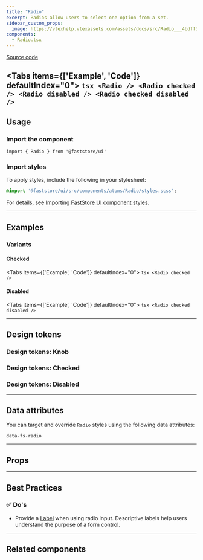 ```yaml
---
title: "Radio"
excerpt: Radios allow users to select one option from a set.
sidebar_custom_props:
  image: https://vtexhelp.vtexassets.com/assets/docs/src/Radio___4bdff3538eb6a18e99c6f5a9c1043468.png
components:
  - Radio.tsx
---
```


[<i class="fa-brands fa-github"></i> Source code](https://github.com/vtex/faststore/tree/main/packages/components/src/atoms/Radio)

<Tabs items={['Example', 'Code']} defaultIndex="0">
  <Tab>
    <OverviewSection>
      <Radio />
      <Radio checked readOnly />
      <Radio disabled />
      <Radio checked disabled readOnly />
    </OverviewSection>
  </Tab>
  <Tab>
    ```tsx
    <Radio />
    <Radio checked />
    <Radio disabled />
    <Radio checked disabled />
    ```
  </Tab>
</Tabs>
---

## Usage

### Import the component

```tsx
import { Radio } from '@faststore/ui'
```

### Import styles

To apply styles, include the following in your stylesheet:

```scss
@import '@faststore/ui/src/components/atoms/Radio/styles.scss';
```

For details, see [Importing FastStore UI component styles](https://developers.vtex.com/docs/guides/faststore/using-themes-importing-ui-components-styles).

---

## Examples

### Variants

#### Checked

<Tabs items={['Example', 'Code']} defaultIndex="0">
  <Tab>
    <OverviewSection>
      <Radio checked readOnly />
    </OverviewSection>
  </Tab>
  <Tab>
    ```tsx
    <Radio checked />
    ```
  </Tab>
</Tabs>

#### Disabled

<Tabs items={['Example', 'Code']} defaultIndex="0">
  <Tab>
    <OverviewSection>
      <Radio checked disabled readOnly />
    </OverviewSection>
  <Tab>
  <Tab>
    ```tsx
    <Radio checked disabled />
    ```
  </Tab>
</Tabs>

---

## Design tokens

<TokenTable>
  <TokenRow token="--fs-radio-width" value="1.25rem" />
  <TokenRow token="--fs-radio-height" value="var(--fs-radio-width)" />
  <TokenDivider />
  <TokenRow token="--fs-radio-border-width" value="var(--fs-border-width)" />
  <TokenRow
    token="--fs-radio-border-radius"
    value="var(--fs-border-radius-circle)"
  />
  <TokenRow
    token="--fs-radio-border-color"
    value="var(--fs-border-color)"
    isColor
  />
  <TokenRow
    token="--fs-radio-border-color-hover"
    value="var(--fs-border-color-hover)"
    isColor
  />
  <TokenDivider />
  <TokenRow
    token="--fs-radio-transition"
    value="border var(--fs-transition-timing) var(--fs-transition-function), background-color var(--fs-transition-timing) var(--fs-transition-function), box-shadow var(--fs-transition-timing) var(--fs-transition-function)"
  />
  <TokenDivider />
  <TokenRow
    token="--fs-radio-bkg-color-hover"
    value="var(--fs-color-primary-bkg-light)"
    isColor
  />
  <TokenRow
    token="--fs-radio-shadow-hover"
    value="0 0 0 var(--fs-radio-border-width) var(--fs-border-color-active)"
  />
</TokenTable>

### Design tokens: Knob

<TokenTable>
  <TokenRow token="--fs-radio-knob-width" value="var(--fs-spacing-1)" />
  <TokenRow token="--fs-radio-knob-height" value="var(--fs-radio-knob-width)" />
  <TokenRow
    token="--fs-radio-knob-bkg-color"
    value="var(--fs-color-body-bkg)"
    isColor
  />
  <TokenRow
    token="--fs-radio-knob-disabled-bkg-color"
    value="var(--fs-color-neutral-5)"
    isColor
  />
</TokenTable>


### Design tokens: Checked

<TokenTable>
  <TokenRow
    token="--fs-radio-checked-bkg-color"
    value="var(--fs-color-primary-bkg)"
    isColor
  />
  <TokenRow
    token="--fs-radio-checked-bkg-color-hover"
    value="var(--fs-color-primary-bkg-hover)"
    isColor
  />
</TokenTable>

### Design tokens: Disabled

<TokenTable>
  <TokenRow
    token="--fs-radio-disabled-bkg-color"
    value="var(--fs-color-disabled-bkg)"
    isColor
  />
  <TokenRow
    token="--fs-radio-disabled-border-width"
    value="var(--fs-radio-border-width)"
  />
  <TokenRow
    token="--fs-radio-disabled-border-color"
    value="var(--fs-border-color-disabled)"
    isColor
  />
  <TokenRow
    token="--fs-radio-disabled-text-color"
    value="var(--fs-color-disabled-text)"
    isColor
  />
</TokenTable>

---

## Data attributes

You can target and override `Radio` styles using the following data attributes:

`data-fs-radio`

---

## Props

<ComponentPropsSection component="Radio" />

---

## Best Practices

### ✅ Do's

- Provide a [Label](https://developers.vtex.com/docs/guides/faststore/atoms-label) when using radio input. Descriptive labels help users understand the purpose of a form control.

---

## Related components

<SectionList>
  <SectionItem
    title="RadioField"
    description="
RadioField wraps a Radio input and its corresponding Label."
    actionPath="/docs/guides/faststore/molecules-radio-field"
  >
    <RadioField label="RadioField" id="radiofield" checked readOnly />
  </SectionItem>
</SectionList>
